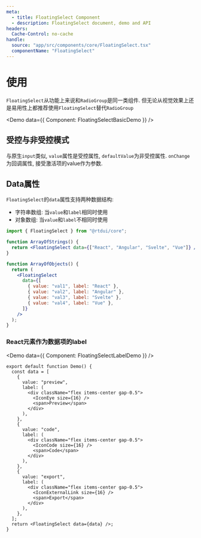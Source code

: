 ```yaml
---
meta:
  - title: FloatingSelect Component
  - description: FloatingSelect document, demo and API
headers:
  Cache-Control: no-cache
handle:
  source: "app/src/components/core/FloatingSelect.tsx"
  componentName: "FloatingSelect"
---
```



# 使用

`FloatingSelect`从功能上来说和`RadioGroup`是同一类组件. 但无论从视觉效果上还是易用性上都推荐使用`FloatingSelect`替代`RadioGroup`

<Demo data={{ Component: FloatingSelectBasicDemo }} />

## 受控与非受控模式

与原生`input`类似, `value`属性是受控属性, `defaultValue`为非受控属性. `onChange`为回调属性, 接受激活项的value作为参数.

## Data属性

`FloatingSelect`的`data`属性支持两种数据结构:

- 字符串数组: 当`value`和`label`相同时使用
- 对象数组: 当`value`和`label`不相同时使用

```jsx
import { FloatingSelect } from "@rtdui/core";

function ArrayOfStrings() {
  return <FloatingSelect data={["React", "Angular", "Svelte", "Vue"]} />;
}

function ArrayOfObjects() {
  return (
    <FloatingSelect
      data={[
        { value: "val1", label: "React" },
        { value: "val2", label: "Angular" },
        { value: "val3", label: "Svelte" },
        { value: "val4", label: "Vue" },
      ]}
    />
  );
}
```

### React元素作为数据项的label

<Demo data={{ Component: FloatingSelectLabelDemo }} />

```tsx
export default function Demo() {
  const data = [
    {
      value: "preview",
      label: (
        <div className="flex items-center gap-0.5">
          <IconEye size={16} />
          <span>Preview</span>
        </div>
      ),
    },
    {
      value: "code",
      label: (
        <div className="flex items-center gap-0.5">
          <IconCode size={16} />
          <span>Code</span>
        </div>
      ),
    },
    {
      value: "export",
      label: (
        <div className="flex items-center gap-0.5">
          <IconExternalLink size={16} />
          <span>Export</span>
        </div>
      ),
    },
  ];
  return <FloatingSelect data={data} />;
}
```
